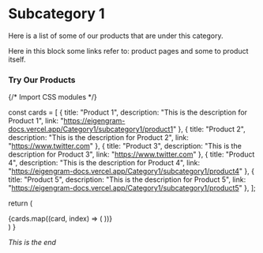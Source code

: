 # Subcategory 1

Here is a list of some of our products that are under this category.

Here in this block some links refer to: product pages and some to product itself.


### Try Our Products

{/* Import CSS modules */}

  const cards = [
    { title: "Product 1", description: "This is the description for Product 1", link: "https://eigengram-docs.vercel.app/Category1/subcategory1/product1" },
    { title: "Product 2", description: "This is the description for Product 2", link: "https://www.twitter.com" },
    { title: "Product 3", description: "This is the description for Product 3", link: "https://www.twitter.com" },
    { title: "Product 4", description: "This is the description for Product 4", link: "https://eigengram-docs.vercel.app/Category1/subcategory1/product4" },
    { title: "Product 5", description: "This is the description for Product 5", link: "https://eigengram-docs.vercel.app/Category1/subcategory1/product5" },
  ];

  return (
    <div className={styles.container}>
      {cards.map((card, index) => (
        <MyCard key={index} title={card.title} description={card.description} link={card.link} />
      ))}
    </div>
  )
}

<MyLayout/>

*This is the end*
